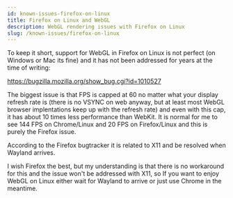 ```yaml
---
id: known-issues-firefox-on-linux
title: Firefox on Linux and WebGL
description: WebGL rendering issues with Firefox on Linux
slug: /known-issues/firefox-on-linux
---
```


To keep it short, support for WebGL in Firefox on Linux is not perfect (on
Windows or Mac its fine) and it has not been addressed for years at the time of
writing:

https://bugzilla.mozilla.org/show_bug.cgi?id=1010527

The biggest issue is that FPS is capped at 60 no matter what your display
refresh rate is (there is no VSYNC on web anyway, but at least most WebGL
browser implentations keep up with the refresh rate) and even with this cap, it
has about 10 times less performance than WebKit. It is normal for me to see 144
FPS on Chrome/Linux and 20 FPS on Firefox/Linux and this is purely the Firefox
issue.

According to the Firefox bugtracker it is related to X11 and be resolved when
Wayland arrives.

I wish Firefox the best, but my understanding is that there is no workaround
for this and the issue won't be addressed with X11, so If you want to enjoy
WebGL on Linux either wait for Wayland to arrive or just use Chrome in the
meantime.
